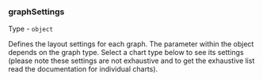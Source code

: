 
<Meta title="Dashboard/Data types/graphSettings" />

### graphSettings

Type - `object`

Defines the layout settings for each graph. The parameter within the object depends on the graph type. Select a chart type below to see its settings (please note these settings are not exhaustive and to get the exhaustive list read the documentation for individual charts).

<ChartConfigDropdown type='graphSettings'/>
